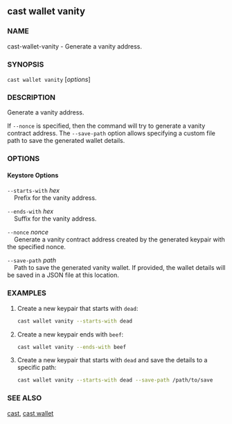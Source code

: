 
## cast wallet vanity

### NAME

cast-wallet-vanity - Generate a vanity address.

### SYNOPSIS

`cast wallet vanity` [*options*]

### DESCRIPTION

Generate a vanity address.

If `--nonce` is specified, then the command will try to generate a vanity contract address. The `--save-path` option allows specifying a custom file path to save the generated wallet details.

### OPTIONS

#### Keystore Options

`--starts-with` _hex_  
&nbsp;&nbsp;&nbsp;&nbsp;Prefix for the vanity address.

`--ends-with` _hex_  
&nbsp;&nbsp;&nbsp;&nbsp;Suffix for the vanity address.

`--nonce` _nonce_  
&nbsp;&nbsp;&nbsp;&nbsp;Generate a vanity contract address created by the generated keypair with the specified nonce.

`--save-path` _path_  
&nbsp;&nbsp;&nbsp;&nbsp;Path to save the generated vanity wallet. If provided, the wallet details will be saved in a JSON file at this location.

<CommonOptions />

### EXAMPLES

1. Create a new keypair that starts with `dead`:

   ```sh
   cast wallet vanity --starts-with dead
   ```

2. Create a new keypair ends with `beef`:

   ```sh
   cast wallet vanity --ends-with beef
   ```

3. Create a new keypair that starts with `dead` and save the details to a specific path:
   ```sh
   cast wallet vanity --starts-with dead --save-path /path/to/save
   ```

### SEE ALSO

[cast](/cast/reference/overview), [cast wallet](/cast/reference/cast-wallet.mdx)
